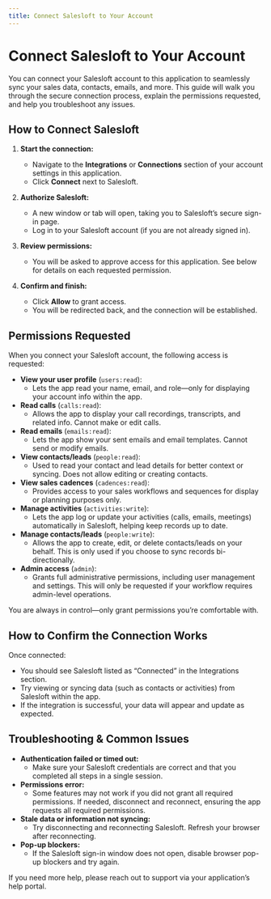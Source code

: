 ```yaml
---
title: Connect Salesloft to Your Account
---
```


# Connect Salesloft to Your Account

You can connect your Salesloft account to this application to seamlessly sync your sales data, contacts, emails, and more. This guide will walk you through the secure connection process, explain the permissions requested, and help you troubleshoot any issues.

## How to Connect Salesloft

1. **Start the connection:**
   - Navigate to the **Integrations** or **Connections** section of your account settings in this application.
   - Click **Connect** next to Salesloft.

2. **Authorize Salesloft:**
   - A new window or tab will open, taking you to Salesloft’s secure sign-in page.
   - Log in to your Salesloft account (if you are not already signed in).

3. **Review permissions:**
   - You will be asked to approve access for this application. See below for details on each requested permission.

4. **Confirm and finish:**
   - Click **Allow** to grant access.
   - You will be redirected back, and the connection will be established.

## Permissions Requested

When you connect your Salesloft account, the following access is requested:

- **View your user profile** (`users:read`):
  - Lets the app read your name, email, and role—only for displaying your account info within the app.
- **Read calls** (`calls:read`):
  - Allows the app to display your call recordings, transcripts, and related info. Cannot make or edit calls.
- **Read emails** (`emails:read`):
  - Lets the app show your sent emails and email templates. Cannot send or modify emails.
- **View contacts/leads** (`people:read`):
  - Used to read your contact and lead details for better context or syncing. Does not allow editing or creating contacts.
- **View sales cadences** (`cadences:read`):
  - Provides access to your sales workflows and sequences for display or planning purposes only.
- **Manage activities** (`activities:write`):
  - Lets the app log or update your activities (calls, emails, meetings) automatically in Salesloft, helping keep records up to date.
- **Manage contacts/leads** (`people:write`):
  - Allows the app to create, edit, or delete contacts/leads on your behalf. This is only used if you choose to sync records bi-directionally.
- **Admin access** (`admin`):
  - Grants full administrative permissions, including user management and settings. This will only be requested if your workflow requires admin-level operations.

You are always in control—only grant permissions you’re comfortable with.

## How to Confirm the Connection Works

Once connected:

- You should see Salesloft listed as “Connected” in the Integrations section.
- Try viewing or syncing data (such as contacts or activities) from Salesloft within the app.
- If the integration is successful, your data will appear and update as expected.

## Troubleshooting & Common Issues

- **Authentication failed or timed out:**
  - Make sure your Salesloft credentials are correct and that you completed all steps in a single session.
- **Permissions error:**
  - Some features may not work if you did not grant all required permissions. If needed, disconnect and reconnect, ensuring the app requests all required permissions.
- **Stale data or information not syncing:**
  - Try disconnecting and reconnecting Salesloft. Refresh your browser after reconnecting.
- **Pop-up blockers:**
  - If the Salesloft sign-in window does not open, disable browser pop-up blockers and try again.

If you need more help, please reach out to support via your application’s help portal.